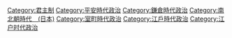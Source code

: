 [[Category:君主制|Category:君主制]]
[[Category:平安時代政治|Category:平安時代政治]]
[[Category:鎌倉時代政治|Category:鎌倉時代政治]]
[[Category:南北朝時代　(日本)|Category:南北朝時代　(日本)]]
[[Category:室町時代政治|Category:室町時代政治]]
[[Category:江戶時代政治|Category:江戶時代政治]]
[[Category:江户时代政治|Category:江户时代政治]]